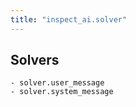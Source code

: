 ```yaml
---
title: "inspect_ai.solver"
---
```


## Solvers

```reference
- solver.user_message
- solver.system_message
```